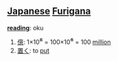 == [[Japanese]] [[Furigana]] ==                                          

'''[[reading]]''': oku

# [[億]]: 1×10<big>⁸</big> = 100×10<big>⁶</big> = 100 [[million]]
# [[置く]]: to [[put]]